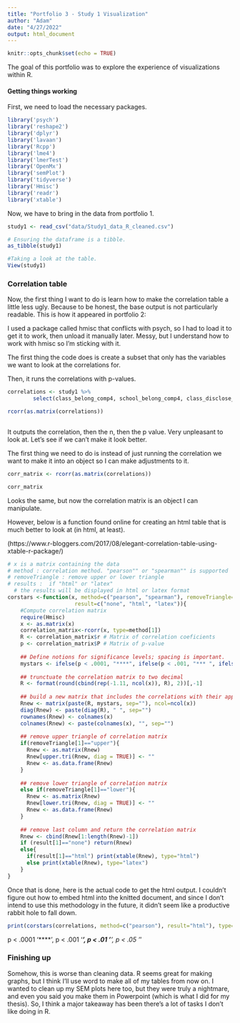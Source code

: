 ```yaml
---
title: "Portfolio 3 - Study 1 Visualization"
author: "Adam"
date: "4/27/2022"
output: html_document
---
```


```r
knitr::opts_chunk$set(echo = TRUE)
```

The goal of this portfolio was to explore the experience of visualizations within R.

#### Getting things working

First, we need to load the necessary packages.

```r
library('psych')
library('reshape2')
library('dplyr')
library('lavaan')
library('Rcpp')
library('lme4')
library('lmerTest')
library('OpenMx')
library('semPlot')
library('tidyverse')
library('Hmisc')
library('readr')
library('xtable')
```


Now, we have to bring in the data from portfolio 1.

```r
study1 <- read_csv("data/Study1_data_R_cleaned.csv")

# Ensuring the dataframe is a tibble.
as_tibble(study1)

#Taking a look at the table.
View(study1)
```


### Correlation table

Now, the first thing I want to do is learn how to make the correlation table a little less ugly. Because to be honest, the base output is not particularly readable. This is how it appeared in portfolio 2:

I used a package called hmisc that conflicts with psych, so I had to load it to get it to work, then unload it manually later. Messy, but I understand how to work with hmisc so I'm sticking with it.

The first thing the code does is create a subset that only has the variables we want to look at the correlations for.

Then, it runs the correlations with p-values.


```r
correlations <- study1 %>%
        select(class_belong_comp4, school_belong_comp4, class_disclose_comp2, group_disclose_comp2, cdiscl_prompt_comp2, gdiscl_prompt_comp2)

rcorr(as.matrix(correlations))
    
```

It outputs the correlation, then the n, then the p value. Very unpleasant to look at. Let's see if we can't make it look better.

The first thing we need to do is instead of just running the correlation we want to make it into an object so I can make adjustments to it.

```r
corr_matrix <- rcorr(as.matrix(correlations))

corr_matrix
```
      
Looks the same, but now the correlation matrix is an object I can manipulate.


However, below is a function found online for creating an html table that is much better to look at (in html, at least).

(https://www.r-bloggers.com/2017/08/elegant-correlation-table-using-xtable-r-package/)

```r
# x is a matrix containing the data
# method : correlation method. "pearson"" or "spearman"" is supported
# removeTriangle : remove upper or lower triangle
# results :  if "html" or "latex"
  # the results will be displayed in html or latex format
corstars <-function(x, method=c("pearson", "spearman"), removeTriangle=c("upper", "lower"),
                     result=c("none", "html", "latex")){
    #Compute correlation matrix
    require(Hmisc)
    x <- as.matrix(x)
    correlation_matrix<-rcorr(x, type=method[1])
    R <- correlation_matrix$r # Matrix of correlation coeficients
    p <- correlation_matrix$P # Matrix of p-value 
    
    ## Define notions for significance levels; spacing is important.
    mystars <- ifelse(p < .0001, "****", ifelse(p < .001, "*** ", ifelse(p < .01, "**  ", ifelse(p < .05, "*   ", "    "))))
    
    ## trunctuate the correlation matrix to two decimal
    R <- format(round(cbind(rep(-1.11, ncol(x)), R), 2))[,-1]
    
    ## build a new matrix that includes the correlations with their appropriate stars
    Rnew <- matrix(paste(R, mystars, sep=""), ncol=ncol(x))
    diag(Rnew) <- paste(diag(R), " ", sep="")
    rownames(Rnew) <- colnames(x)
    colnames(Rnew) <- paste(colnames(x), "", sep="")
    
    ## remove upper triangle of correlation matrix
    if(removeTriangle[1]=="upper"){
      Rnew <- as.matrix(Rnew)
      Rnew[upper.tri(Rnew, diag = TRUE)] <- ""
      Rnew <- as.data.frame(Rnew)
    }
    
    ## remove lower triangle of correlation matrix
    else if(removeTriangle[1]=="lower"){
      Rnew <- as.matrix(Rnew)
      Rnew[lower.tri(Rnew, diag = TRUE)] <- ""
      Rnew <- as.data.frame(Rnew)
    }
    
    ## remove last column and return the correlation matrix
    Rnew <- cbind(Rnew[1:length(Rnew)-1])
    if (result[1]=="none") return(Rnew)
    else{
      if(result[1]=="html") print(xtable(Rnew), type="html")
      else print(xtable(Rnew), type="latex") 
    }
} 
```



Once that is done, here is the actual code to get the html output. I couldn't figure out how to embed html into the knitted document, and since I don't intend to use this methodology in the future, it didn't seem like a productive rabbit hole to fall down.

```r
print(corstars(correlations, method=c("pearson"), result="html"), type=html, comment=FALSE)
```

p < .0001 ‘****’, p < .001 ‘***’, p < .01 '**', p < .05 '*'


### Finishing up

Somehow, this is worse than cleaning data. R seems great for making graphs, but I think I'll use word to make all of my tables from now on. I wanted to clean up my SEM plots here too, but they were truly a nightmare, and even you said you make them in Powerpoint (which is what I did for my thesis). So, I think a major takeaway has been there's a lot of tasks I don't like doing in R.
